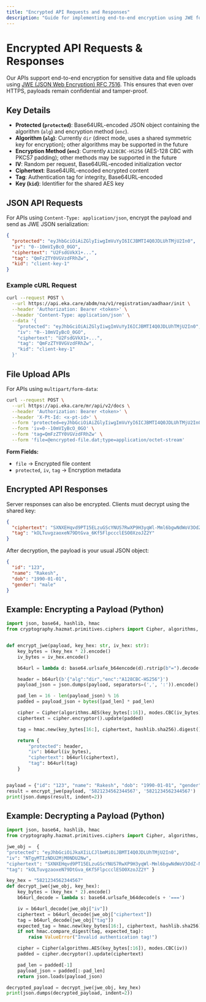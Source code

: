 ```yaml
---
title: "Encrypted API Requests and Responses"
description: "Guide for implementing end-to-end encryption using JWE for Eka Care APIs"
---
```


# Encrypted API Requests & Responses

Our APIs support end-to-end encryption for sensitive data and file uploads using [JWE (JSON Web Encryption) RFC 7516](https://datatracker.ietf.org/doc/html/rfc7516). This ensures that even over HTTPS, payloads remain confidential and tamper-proof.


## Key Details
- **Protected (`protected`)**: Base64URL-encoded JSON object containing the algorithm (`alg`) and encryption method (`enc`).
- **Algorithm (`alg`)**: Currently `dir` (direct mode, uses a shared symmetric key for encryption); other algorithms may be supported in the future
- **Encryption Method (`enc`)**: Currently `A128CBC-HS256` (AES-128 CBC with PKCS7 padding); other methods may be supported in the future
- **IV**: Random per request, Base64URL-encoded initialization vector
- **Ciphertext**: Base64URL-encoded encrypted content
- **Tag**: Authentication tag for integrity, Base64URL-encoded
- **Key (`kid`)**: Identifier for the shared AES key

## JSON API Requests

For APIs using `Content-Type: application/json`, encrypt the payload and send as JWE JSON serialization:

```json
{
  "protected": "eyJhbGciOiAiZGlyIiwgImVuYyI6ICJBMTI4Q0JDLUhTMjU2In0",
  "iv": "0--10mVIyBcO_0GO",
  "ciphertext": "U2FsdGVkX1+...",
  "tag": "QmFzZTY0VGVzdFRhZw",
  "kid": "client-key-1"
}
```

### Example cURL Request

```bash
curl --request POST \
  --url https://api.eka.care/abdm/na/v1/registration/aadhaar/init \
  --header 'Authorization: Bearer <token>' \
  --header 'Content-Type: application/json' \
  --data '{
    "protected": "eyJhbGciOiAiZGlyIiwgImVuYyI6ICJBMTI4Q0JDLUhTMjU2In0",
    "iv": "0--10mVIyBcO_0GO",
    "ciphertext": "U2FsdGVkX1+...",
    "tag": "QmFzZTY0VGVzdFRhZw",
    "kid": "client-key-1"
  }'
```

## File Upload APIs

For APIs using `multipart/form-data`:

```bash
curl --request POST \
  --url https://api.eka.care/mr/api/v2/docs \
  --header 'Authorization: Bearer <token>' \
  --header 'X-Pt-Id: <x-pt-id>' \
  --form 'protected=eyJhbGciOiAiZGlyIiwgImVuYyI6ICJBMTI4Q0JDLUhTMjU2In0' \
  --form 'iv=0--10mVIyBcO_0GO' \
  --form 'tag=QmFzZTY0VGVzdFRhZw' \
  --form 'file=@encrypted-file.dat;type=application/octet-stream'
```

**Form Fields:**
- `file` → Encrypted file content
- `protected`, `iv`, `tag` → Encryption metadata

## Encrypted API Responses

Server responses can also be encrypted. Clients must decrypt using the shared key:

```json
{
  "ciphertext": "SXNXEHqvd9PT15ELzuGScYNUS7RwXP9H3yqWl-Mml6bgwNdWoV3OdZ-Nuzz6C0tHX12Z82VnOL6q5_40vuIxDA",
  "tag": "kOLTuvgzaoxeN79DtGva_6Kf5FlpccclESO0XzoJZ2Y"
}
```

After decryption, the payload is your usual JSON object:
```json
{
  "id": "123",
  "name": "Rakesh",
  "dob": "1990-01-01",
  "gender": "male"
}
```



## Example: Encrypting a Payload (Python)

```python
import json, base64, hashlib, hmac
from cryptography.hazmat.primitives.ciphers import Cipher, algorithms, modes


def encrypt_jwe(payload, key_hex: str, iv_hex: str):
    key_bytes = (key_hex * 2).encode()
    iv_bytes = iv_hex.encode()

    b64url = lambda d: base64.urlsafe_b64encode(d).rstrip(b"=").decode()

    header = b64url(b'{"alg":"dir","enc":"A128CBC-HS256"}')
    payload_json = json.dumps(payload, separators=(',', ':')).encode()

    pad_len = 16 - len(payload_json) % 16
    padded = payload_json + bytes([pad_len] * pad_len)

    cipher = Cipher(algorithms.AES(key_bytes[:16]), modes.CBC(iv_bytes))
    ciphertext = cipher.encryptor().update(padded)

    tag = hmac.new(key_bytes[16:], ciphertext, hashlib.sha256).digest()

    return {
        "protected": header,
        "iv": b64url(iv_bytes),
        "ciphertext": b64url(ciphertext),
        "tag": b64url(tag)
    }


payload = {"id": "123", "name": "Rakesh", "dob": "1990-01-01", "gender": "male"}
result = encrypt_jwe(payload, '5821234562344567', '5821234562344567')
print(json.dumps(result, indent=2))
```



## Example: Decrypting a Payload (Python)
```python
import json, base64, hashlib, hmac
from cryptography.hazmat.primitives.ciphers import Cipher, algorithms, modes

jwe_obj =  {
"protected": "eyJhbGciOiJkaXIiLCJlbmMiOiJBMTI4Q0JDLUhTMjU2In0",
"iv": "NTgyMTIzNDU2MjM0NDU2Nw",
"ciphertext": "SXNXEHqvd9PT15ELzuGScYNUS7RwXP9H3yqWl-Mml6bgwNdWoV3OdZ-Nuzz6C0tHX12Z82VnOL6q5_40vuIxDA",
"tag": "kOLTuvgzaoxeN79DtGva_6Kf5FlpccclESO0XzoJZ2Y" }

key_hex = "5821234562344567"
def decrypt_jwe(jwe_obj, key_hex):
    key_bytes = (key_hex * 2).encode()
    b64url_decode = lambda s: base64.urlsafe_b64decode(s + '===')

    iv = b64url_decode(jwe_obj["iv"])
    ciphertext = b64url_decode(jwe_obj["ciphertext"])
    tag = b64url_decode(jwe_obj["tag"])
    expected_tag = hmac.new(key_bytes[16:], ciphertext, hashlib.sha256).digest()
    if not hmac.compare_digest(tag, expected_tag):
        raise ValueError("Invalid authentication tag!")

    cipher = Cipher(algorithms.AES(key_bytes[:16]), modes.CBC(iv))
    padded = cipher.decryptor().update(ciphertext)

    pad_len = padded[-1]
    payload_json = padded[:-pad_len]
    return json.loads(payload_json)

decrypted_payload = decrypt_jwe(jwe_obj, key_hex)
print(json.dumps(decrypted_payload, indent=2))
```

